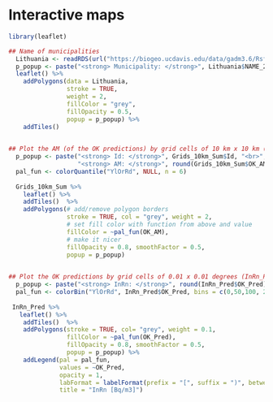# Interactive maps

```r

library(leaflet)

## Name of municipalities
  Lithuania <- readRDS(url("https://biogeo.ucdavis.edu/data/gadm3.6/Rsf/gadm36_LTU_2_sf.rds"))
  p_popup <- paste("<strong> Municipality: </strong>", Lithuania$NAME_2)  
  leaflet() %>%
    addPolygons(data = Lithuania,
                stroke = TRUE,
                weight = 2,
                fillColor = "grey",
                fillOpacity = 0.5,
                popup = p_popup) %>%
    addTiles()
 
```


```r
## Plot the AM (of the OK predictions) by grid cells of 10 km x 10 km (Grids_10km_Sum)
  p_popup <- paste("<strong> Id: </strong>", Grids_10km_Sum$Id, "<br>",
                   "<strong> AM: </strong>", round(Grids_10km_Sum$OK_AM, 2), "Bq/m3")
  pal_fun <- colorQuantile("YlOrRd", NULL, n = 6)
  
  Grids_10km_Sum %>% 
    leaflet() %>%
    addTiles()  %>%
    addPolygons(# add/remove polygon borders 
                stroke = TRUE, col = "grey", weight = 2,     
                # set fill color with function from above and value
                fillColor = ~pal_fun(OK_AM),  
                # make it nicer
                fillOpacity = 0.8, smoothFactor = 0.5,       
                popup = p_popup)
 
```


```r
## Plot the OK predictions by grid cells of 0.01 x 0.01 degrees (InRn_Pred)
  p_popup <- paste("<strong> InRn: </strong>", round(InRn_Pred$OK_Pred), "Bq/m3")
  pal_fun <- colorBin("YlOrRd", InRn_Pred$OK_Pred, bins = c(0,50,100, 200, 300, 500, max(InRn_Pred$OK_Pred)))
  
 InRn_Pred %>% 
   leaflet() %>%
    addTiles()  %>%
    addPolygons(stroke = TRUE, col= "grey", weight = 0.1,     
                fillColor = ~pal_fun(OK_Pred),  
                fillOpacity = 0.8, smoothFactor = 0.5,
                popup = p_popup) %>%
    addLegend(pal = pal_fun,
              values = ~OK_Pred,
              opacity = 1,
              labFormat = labelFormat(prefix = "[", suffix = ")", between = ", ", digits = 0),
              title = "InRn [Bq/m3]")

```


